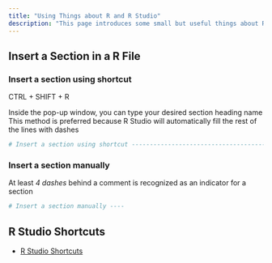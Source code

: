 ```yaml
---
title: "Using Things about R and R Studio"
description: "This page introduces some small but useful things about R and R Studio"
---
```


## Insert a Section in a R File

### Insert a section using shortcut 

::: {.callout-note title="The shortcut for inserting a section"}
CTRL + SHIFT + R
:::

Inside the pop-up window, you can type your desired section heading name
This method is preferred because R Studio will automatically fill the rest of the lines with dashes

```r
# Insert a section using shortcut ----------------------------------------- 
```

### Insert a section manually

At least *4 dashes* behind a comment is recognized as an indicator for a section

```r
# Insert a section manually ----
```

## R Studio Shortcuts
* [R Studio Shortcuts](https://bookdown.org/yihui/rmarkdown-cookbook/rstudio-shortcuts.html)
